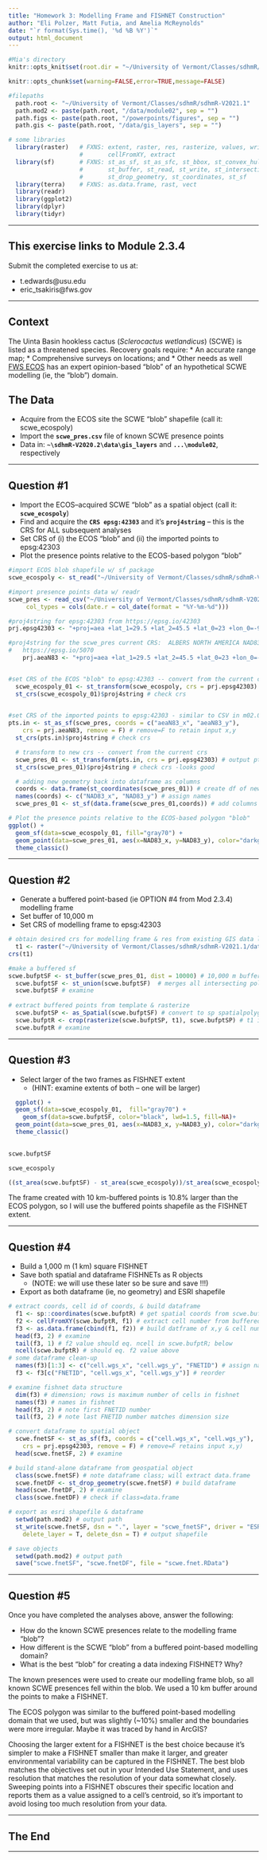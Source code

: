 ```yaml
---
title: "Homework 3: Modelling Frame and FISHNET Construction"
author: "Eli Polzer, Matt Futia, and Amelia McReynolds"
date: "`r format(Sys.time(), '%d %B %Y')`"
output: html_document
---
```


```r
#Mia's directory
knitr::opts_knit$set(root.dir = "~/University of Vermont/Classes/sdhmR/sdhmR-V2021.1")

knitr::opts_chunk$set(warning=FALSE,error=TRUE,message=FALSE)

#filepaths
  path.root <- "~/University of Vermont/Classes/sdhmR/sdhmR-V2021.1" 
  path.mod2 <- paste(path.root, "/data/module02", sep = "")
  path.figs <- paste(path.root, "/powerpoints/figures", sep = "") 
  path.gis <- paste(path.root, "/data/gis_layers", sep = "")
```

```r
# some libraries
  library(raster)	# FXNS: extent, raster, res, rasterize, values, writeRaster, 
					#       cellFromXY, extract
  library(sf)    	# FXNS: st_as_sf, st_as_sfc, st_bbox, st_convex_hull, st_union
					#       st_buffer, st_read, st_write, st_intersection, st_geometry,
					#       st_drop_geometry, st_coordinates, st_sf
  library(terra)	# FXNS: as.data.frame, rast, vect
  library(readr)
  library(ggplot2)
  library(dplyr)
  library(tidyr)
```


---

## This exercise links to Module 2.3.4

Submit the completed exercise to us at:

* t.edwards@usu.edu 
* eric_tsakiris@fws.gov 

---

## Context

The Uinta Basin hookless cactus (*Sclerocactus wetlandicus*) (SCWE) is listed as a threatened species.  Recovery goals require:
* An accurate range map;
* Comprehensive surveys on locations; and
* Other needs as well
[FWS ECOS](https://ecos.fws.gov/ecp/species/9037) has an expert opinion-based "blob" of an hypothetical SCWE modelling (ie, the "blob") domain.

## The Data

* Acquire from the ECOS site the SCWE "blob" shapefile (call it: scwe_ecospoly) 
* Import the **`scwe_pres.csv`** file of known SCWE presence points
* Data in: **`~\sdhmR-V2020.2\data\gis_layers`** and **`...\module02`**, respectively

---

## Question #1

* Import the ECOS--acquired SCWE "blob" as a spatial object (call it: **`scwe_ecospoly`**)
* Find and acquire the **`CRS epsg:42303`** and it's **`proj4string`** – this is the CRS for ALL subsequent analyses
* Set CRS of (i) the ECOS "blob" and (ii) the imported points to epsg:42303
* Plot the presence points relative to the ECOS-based polygon "blob"

```r
#import ECOS blob shapefile w/ sf package
scwe_ecospoly <- st_read("~/University of Vermont/Classes/sdhmR/sdhmR-V2021.1/data/gis_layers/scwe_ecospoly.shp")

#import presence points data w/ readr
scwe_pres <- read_csv("~/University of Vermont/Classes/sdhmR/sdhmR-V2021.1/data/module02/scwe_pres.csv", 
     col_types = cols(date.r = col_date(format = "%Y-%m-%d")))
```

```r
#proj4string for epsg:42303 from https://epsg.io/42303 
prj.epsg42303 <- "+proj=aea +lat_1=29.5 +lat_2=45.5 +lat_0=23 +lon_0=-96 +x_0=0 +y_0=0 +ellps=GRS80 +datum=NAD83 +units=m +no_defs no_defs"

#proj4string for the scwe_pres current CRS:  ALBERS NORTH AMERICA NAD83
#   https://epsg.io/5070
    prj.aeaN83 <- "+proj=aea +lat_1=29.5 +lat_2=45.5 +lat_0=23 +lon_0=-96 +x_0=0 +y_0=0 +ellps=GRS80 +towgs84=0,0,0,0,0,0,0 +units=m +no_defs" # epsg:42303 


#set CRS of the ECOS "blob" to epsg:42303 -- convert from the current crs
  scwe_ecospoly_01 <- st_transform(scwe_ecospoly, crs = prj.epsg42303) # output pts as spatial
  st_crs(scwe_ecospoly_01)$proj4string # check crs 

  
#set CRS of the imported points to epsg:42303 - similar to CSV in m02.01-dataimport
pts.in <- st_as_sf(scwe_pres, coords = c("aeaN83_x", "aeaN83_y"), 
    crs = prj.aeaN83, remove = F) # remove=F to retain input x,y
  st_crs(pts.in)$proj4string # check crs

  # transform to new crs -- convert from the current crs
  scwe_pres_01 <- st_transform(pts.in, crs = prj.epsg42303) # output pts as spatial
  st_crs(scwe_pres_01)$proj4string # check crs -looks good

  # adding new geometry back into dataframe as columns
  coords <- data.frame(st_coordinates(scwe_pres_01)) # create df of new geometry
  names(coords) <- c("NAD83_x", "NAD83_y") # assign names
  scwe_pres_01 <- st_sf(data.frame(scwe_pres_01,coords)) # add columns

```

```r
# Plot the presence points relative to the ECOS-based polygon "blob"
ggplot() +
  geom_sf(data=scwe_ecospoly_01, fill="gray70") +
  geom_point(data=scwe_pres_01, aes(x=NAD83_x, y=NAD83_y), color="darkgreen") +
  theme_classic()
```

---

## Question #2

* Generate a buffered point-based (ie OPTION #4 from Mod 2.3.4) modelling frame
* Set buffer of 10,000 m
* Set CRS of modelling frame to epsg:42303

```r
# obtain desired crs for modelling frame & res from existing GIS data layer in NAD83 (epsg42303)
  t1 <- raster("~/University of Vermont/Classes/sdhmR/sdhmR-V2021.1/data/gis_layers/elev_1k_aea.img")
crs(t1)
```

```r
#make a buffered sf 
scwe.bufptSF <- st_buffer(scwe_pres_01, dist = 10000) # 10,000 m buffer (units are meters)
  scwe.bufptSF <- st_union(scwe.bufptSF)  # merges all intersecting polys - usual for SDHM
  scwe.bufptSF # examine
  
# extract buffered points from template & rasterize
  scwe.bufptSP <- as_Spatial(scwe.bufptSF) # convert to sp spatialpolygon class
  scwe.bufptR <- crop(rasterize(scwe.bufptSP, t1), scwe.bufptSP) # t1 is template from above
  scwe.bufptR # examine
```

---

## Question #3

* Select larger of the two frames as FISHNET extent 
  * (HINT: examine extents of both -- one will be larger)
  
```r
  ggplot() +
  geom_sf(data=scwe_ecospoly_01,  fill="gray70") +
    geom_sf(data=scwe.bufptSF, color="black", lwd=1.5, fill=NA)+
  geom_point(data=scwe_pres_01, aes(x=NAD83_x, y=NAD83_y), color="darkgreen") +
  theme_classic()
    
```
  
```r
scwe.bufptSF
```
```r
scwe_ecospoly
```
  
```r
((st_area(scwe.bufptSF) - st_area(scwe_ecospoly))/st_area(scwe_ecospoly))*100
```
  
   The frame created with 10 km-buffered points is 10.8% larger than the ECOS polygon, so I will use the buffered points shapefile as the FISHNET extent. 

---

## Question #4

* Build a 1,000 m (1 km) square FISHNET
* Save both spatial and dataframe FISHNETs as R objects 
  * (NOTE: we will use these later so be sure and save !!!)
* Export as both dataframe (ie, no geometry) and ESRI shapefile


```r

# extract coords, cell id of coords, & build dataframe
  f1 <- sp::coordinates(scwe.bufptR) # get spatial coords from scwe.bufptR
  f2 <- cellFromXY(scwe.bufptR, f1) # extract cell number from buffered extent
  f3 <- as.data.frame(cbind(f1, f2)) # build datframe of x,y & cell number
  head(f3, 2) # examine
  tail(f3, 1) # f2 value should eq. ncell in scwe.bufptR; below
  ncell(scwe.bufptR) # should eq. f2 value above
# some dataframe clean-up
  names(f3)[1:3] <- c("cell.wgs_x", "cell.wgs_y", "FNETID") # assign names
  f3 <- f3[c("FNETID", "cell.wgs_x", "cell.wgs_y")] # reorder

# examine fishnet data structure
  dim(f3) # dimension; rows is maximum number of cells in fishnet 
  names(f3) # names in fishnet
  head(f3, 2) # note first FNETID number
  tail(f3, 2) # note last FNETID number matches dimension size

# convert dataframe to spatial object
  scwe.fnetSF <- st_as_sf(f3, coords = c("cell.wgs_x", "cell.wgs_y"), 
    crs = prj.epsg42303, remove = F) # remove=F retains input x,y)
  head(scwe.fnetSF, 2) # examine

# build stand-alone dataframe from geospatial object
  class(scwe.fnetSF) # note dataframe class; will extract data.frame
  scwe.fnetDF <- st_drop_geometry(scwe.fnetSF) # build dataframe
  head(scwe.fnetDF, 2) # examine
  class(scwe.fnetDF) # check if class=data.frame

# export as esri shapefile & dataframe
  setwd(path.mod2) # output path
  st_write(scwe.fnetSF, dsn = ".", layer = "scwe_fnetSF", driver = "ESRI Shapefile",
    delete_layer = T, delete_dsn = T) # output shapefile

# save objects
  setwd(path.mod2) # output path
  save("scwe.fnetSF", "scwe.fnetDF", file = "scwe.fnet.RData")
```


---

## Question #5

Once you have completed the analyses above, answer the following:

* How do the known SCWE presences relate to the modelling frame "blob"?
* How different is the SCWE "blob" from a buffered point-based modelling domain?
* What is the best "blob" for creating a data indexing FISHNET?  Why?


The known presences were used to create our modelling frame blob, so all known SCWE presences fell within the blob. We used a 10 km buffer around the points to make a FISHNET. 

The ECOS polygon was similar to the buffered point-based modelling domain that we used, but was slightly (~10%) smaller and the boundaries were more irregular. Maybe it was traced by hand in ArcGIS?

Choosing the larger extent for a FISHNET is the best choice because it's simpler to make a FISHNET smaller than make it larger, and greater environmental variability can be captured in the FISHNET. The best blob matches the objectives set out in your Intended Use Statement, and uses resolution that matches the resolution of your data somewhat closely. Sweeping points into a FISHNET obscures their specific location and reports them as a value assigned to a cell's centroid, so it's important to avoid losing too much resolution from your data. 

---

## The End

---
